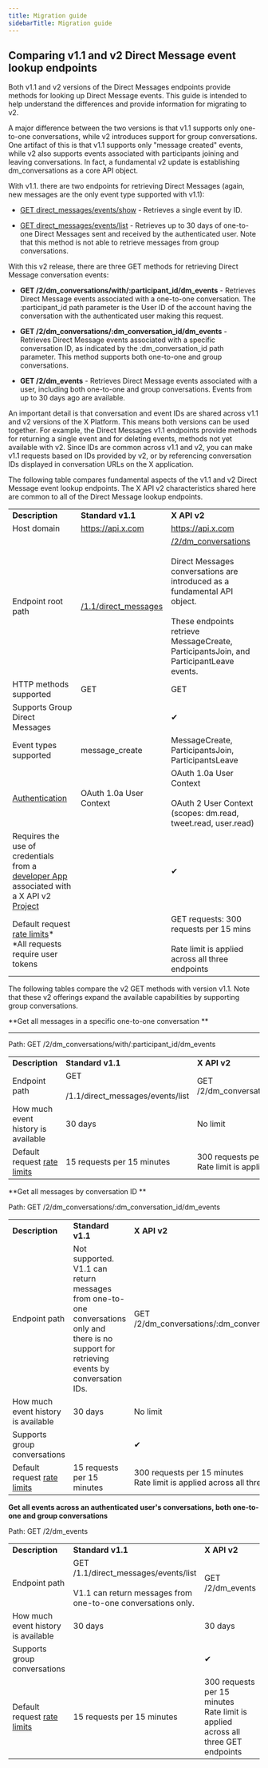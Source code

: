 ---
title: Migration guide
sidebarTitle: Migration guide
---


## Comparing v1.1 and v2 Direct Message event lookup endpoints


Both v1.1 and v2 versions of the Direct Messages endpoints provide methods for looking up Direct Message events. This guide is intended to help understand the differences and provide information for migrating to v2. 

A major difference between the two versions is that v1.1 supports only one-to-one conversations, while v2 introduces support for group conversations. One artifact of this is that v1.1 supports only "message created" events, while v2 also supports events associated with participants joining and leaving conversations. In fact, a fundamental v2 update is establishing dm_conversations as a core API object.   

With v1.1. there are two endpoints for retrieving Direct Messages (again, new messages are the only event type supported with v1.1):

* [GET direct_messages/events/show](https://developer.x.com/en/docs/x-api/v1/direct-messages/sending-and-receiving/api-reference/get-event) \- Retrieves a single event by ID. 

* [GET direct_messages/events/list](https://developer.x.com/en/docs/x-api/v1/direct-messages/sending-and-receiving/api-reference/list-events) \- Retrieves up to 30 days of one-to-one Direct Messages sent and received by the authenticated user. Note that this method is not able to retrieve messages from group conversations. 


With this v2 release, there are three GET methods for retrieving Direct Message conversation events: 

* **GET /2/dm\_conversations/with/:participant\_id/dm_events** \- Retrieves Direct Message events associated with a one-to-one conversation. The :participant_id path parameter is the User ID of the account having the conversation with the authenticated user making this request. 

* **GET /2/dm\_conversations/:dm\_conversation\_id/dm\_events** \- Retrieves Direct Message events associated with a specific conversation ID, as indicated by the :dm\_conversation\_id path parameter. This method supports both one-to-one and group conversations. 

* **GET /2/dm_events** \- Retrieves Direct Message events associated with a user, including both one-to-one and group conversations. Events from up to 30 days ago are available.  


An important detail is that conversation and event IDs are shared across v1.1 and v2 versions of the X Platform. This means both versions can be used together. For example, the Direct Messages v1.1 endpoints provide methods for returning a single event and for deleting events, methods not yet available with v2. Since IDs are common across v1.1 and v2, you can make v1.1 requests based on IDs provided by v2, or by referencing conversation IDs displayed in conversation URLs on the X application.

The following table compares fundamental aspects of the v1.1 and v2 Direct Message event lookup endpoints. The X API v2 characteristics shared here are common to all of the Direct Message lookup endpoints.

|     |     |     |
| --- | --- | --- |
| **Description** | **Standard v1.1** | **X API v2** |
| Host domain | https://api.x.com | https://api.x.com |
| Endpoint root path | [/1.1/direct_messages](https://api.twitter.com/1.1/direct_messages) | [/2/dm_conversations](https://api.twitter.com/2/users/:id/dm_conversations)<br/><br/>Direct Messages conversations are introduced as a fundamental API object.   <br/><br/>These endpoints retrieve MessageCreate, ParticipantsJoin, and ParticipantLeave events. |
| HTTP methods supported | GET | GET |
| Supports Group Direct Messages |     | ✔   |
| Event types supported | message_create | MessageCreate, ParticipantsJoin, ParticipantsLeave |
| [Authentication](/resources/fundamentals/authentication) | OAuth 1.0a User Context | OAuth 1.0a User Context<br/><br/>OAuth 2 User Context (scopes: dm.read, tweet.read, user.read) |
| Requires the use of credentials from a [developer App](/resources/fundamentals/authentication) associated with a X API v2 [Project](/resources/fundamentals/projects) |     | ✔   |
| Default request [rate limits](/x-api/fundamentals/rate-limits)*  <br/>*All requests require user tokens |     | GET requests: 300 requests per 15 mins<br/><br/>Rate limit is applied across all three endpoints |

The following tables compare the v2 GET methods with version v1.1. Note that these v2 offerings expand the available capabilities by supporting group conversations. 

**Get all messages in a specific one-to-one conversation **

--------------------------------------------------------------

Path: GET /2/dm\_conversations/with/:participant\_id/dm_events

|     |     |     |
| --- | --- | --- |
| **Description** | **Standard v1.1** | **X API v2** |
| Endpoint path | GET <br/><br/>/1.1/direct_messages/events/list | GET /2/dm\_conversations/with/:participant\_id/dm_events |
| How much event history is available | 30 days | No limit |
| Default request [rate limits](/x-api/fundamentals/rate-limits) | 15 requests per 15 minutes | 300 requests per 15 minutes  <br/>Rate limit is applied across all three GET endpoints |

**Get all messages by conversation ID **

Path: GET /2/dm\_conversations/:dm\_conversation\_id/dm\_events

|     |     |     |
| --- | --- | --- |
| **Description** | **Standard v1.1** | **X API v2** |
| Endpoint path | Not supported. V1.1 can return messages from one-to-one conversations only and there is no support for retrieving events by conversation IDs. | GET /2/dm\_conversations/:dm\_conversation\_id/dm\_events |
| How much event history is available | 30 days | No limit |
| Supports group conversations |     | ✔   |
| Default request [rate limits](/x-api/fundamentals/rate-limits) | 15 requests per 15 minutes | 300 requests per 15 minutes  <br/>Rate limit is applied across all three GET endpoints |

**Get all events across an authenticated user's conversations, both one-to-one and group conversations**

Path: GET /2/dm_events

|     |     |     |
| --- | --- | --- |
| **Description** | **Standard v1.1** | **X API v2** |
| Endpoint path | GET /1.1/direct_messages/events/list  <br/>  <br/>V1.1 can return messages from one-to-one conversations only. | GET /2/dm_events |
| How much event history is available | 30 days | 30 days |
| Supports group conversations |     | ✔   |
| Default request [rate limits](/x-api/fundamentals/rate-limits) | 15 requests per 15 minutes | 300 requests per 15 minutes  <br/>Rate limit is applied across all three GET endpoints |
